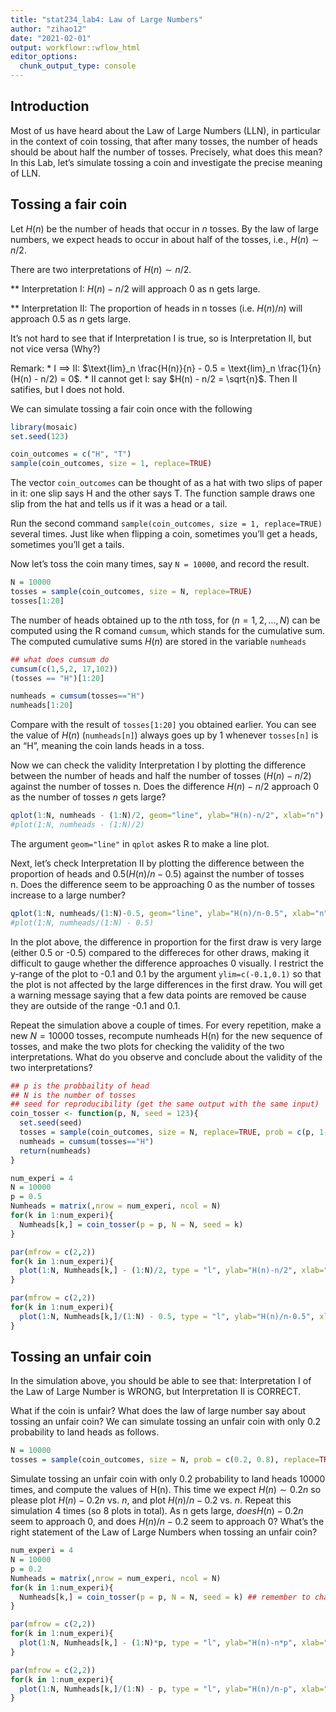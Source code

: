 ```yaml
---
title: "stat234_lab4: Law of Large Numbers"
author: "zihao12"
date: "2021-02-01"
output: workflowr::wflow_html
editor_options:
  chunk_output_type: console
---
```


## Introduction
Most of us have heard about the Law of Large Numbers (LLN), in particular in the context of coin tossing, that after many tosses, the number of heads should be about half the number of tosses. Precisely, what does this mean? In this Lab, let’s simulate tossing a coin and investigate the precise meaning of LLN.

## Tossing a fair coin

Let $H(n)$ be the number of heads that occur in $n$ tosses. By the law of large numbers, we expect heads to occur in about half of the tosses, i.e., $H(n) \sim n/2$. 

There are two interpretations of $H(n) \sim n/2$.  

** Interpretation I: $H(n) - n/2$ will approach 0 as n gets large. 

** Interpretation II: The proportion of heads in n tosses (i.e. $H(n)/n$) will approach $0.5$ as $n$ gets large. 

It’s not hard to see that if Interpretation I is true, so is Interpretation II, but not vice versa (Why?)

Remark: 
* I ==> II: $\text{lim}_n \frac{H(n)}{n} - 0.5 = \text{lim}_n \frac{1}{n}(H(n) - n/2) = 0$. 
* II cannot get I: say $H(n) - n/2 = \sqrt{n}$. Then II satifies, but I does not hold. 

We can simulate tossing a fair coin once with the following
```r
library(mosaic)
set.seed(123)
```


```r
coin_outcomes = c("H", "T")
sample(coin_outcomes, size = 1, replace=TRUE)
```

The vector `coin_outcomes` can be thought of as a hat with two slips of paper in it: one slip says H and the other says T. The function sample draws one slip from the hat and tells us if it was a head or a tail.

Run the second command `sample(coin_outcomes, size = 1, replace=TRUE)` several times. Just like when flipping a coin, sometimes you’ll get a heads, sometimes you’ll get a tails.

Now let’s toss the coin many times, say `N = 10000`, and record the result.



```r
N = 10000
tosses = sample(coin_outcomes, size = N, replace=TRUE)
tosses[1:20]
```

The number of heads obtained up to the $n$th toss, for ($n = 1,2,...,N$) can be computed using the R comand `cumsum`, which stands for the cumulative sum. The computed cumulative sums $H(n)$ are stored in the variable `numheads`

```r
## what does cumsum do
cumsum(c(1,5,2, 17,102))
(tosses == "H")[1:20]

numheads = cumsum(tosses=="H")
numheads[1:20]
```

Compare with the result of `tosses[1:20]` you obtained earlier. You can see the value of $H(n)$ (`numheads[n]`) always goes up by 1 whenever `tosses[n]` is an “H”, meaning the coin lands heads in a toss.

Now we can check the validity Interpretation I by plotting the difference between the number of heads and half the number of tosses ($H(n)-n/2$) against the number of tosses n. Does the difference $H(n)-n/2$ approach 0 as the number of tosses $n$ gets large?

```r
qplot(1:N, numheads - (1:N)/2, geom="line", ylab="H(n)-n/2", xlab="n")
#plot(1:N, numheads - (1:N)/2)
```


The argument `geom="line"` in `qplot` askes R to make a line plot.

Next, let’s check Interpretation II by plotting the difference between the proportion of heads and $0.5 (H(n)/n-0.5)$ against the number of tosses n. Does the difference seem to be approaching 0 as the number of tosses increase to a large number?

```r
qplot(1:N, numheads/(1:N)-0.5, geom="line", ylab="H(n)/n-0.5", xlab="n", ylim=c(-0.1,0.1))
#plot(1:N, numheads/(1:N) - 0.5)
```

In the plot above, the difference in proportion for the first draw is very large (either 0.5 or -0.5) compared to the differeces for other draws, making it difficult to gauge whether the difference approaches 0 visually. I restrict the y-range of the plot to -0.1 and 0.1 by the argument `ylim=c(-0.1,0.1)` so that the plot is not affected by the large differences in the first draw. You will get a warning message saying that a few data points are removed be cause they are outside of the range -0.1 and 0.1.

Repeat the simulation above a couple of times. For every repetition, make a new $N = 10000$ tosses, recompute numheads H(n) for the new sequence of tosses, and make the two plots for checking the validity of the two interpretations. What do you observe and conclude about the validity of the two interpretations?

```r
## p is the probbaility of head
## N is the number of tosses
## seed for reproducibility (get the same output with the same input) 
coin_tosser <- function(p, N, seed = 123){
  set.seed(seed)
  tosses = sample(coin_outcomes, size = N, replace=TRUE, prob = c(p, 1-p))
  numheads = cumsum(tosses=="H")
  return(numheads)
}
```

```r
num_experi = 4
N = 10000
p = 0.5
Numheads = matrix(,nrow = num_experi, ncol = N)
for(k in 1:num_experi){
  Numheads[k,] = coin_tosser(p = p, N = N, seed = k)
}
```

```r
par(mfrow = c(2,2))
for(k in 1:num_experi){
  plot(1:N, Numheads[k,] - (1:N)/2, type = "l", ylab="H(n)-n/2", xlab="n")
}
```

```r
par(mfrow = c(2,2))
for(k in 1:num_experi){
  plot(1:N, Numheads[k,]/(1:N) - 0.5, type = "l", ylab="H(n)/n-0.5", xlab="n", ylim=c(-0.1,0.1))
}
```

## Tossing an unfair coin
In the simulation above, you should be able to see that:
Interpretation I of the Law of Large Number is WRONG, but Interpretation II is CORRECT.

What if the coin is unfair? What does the law of large number say about tossing an unfair coin? We can simulate tossing an unfair coin with only 0.2 probability to land heads as follows.

```r
N = 10000
tosses = sample(coin_outcomes, size = N, prob = c(0.2, 0.8), replace=TRUE)
```

Simulate tossing an unfair coin with only 0.2 probability to land heads 10000 times, and compute the values of H(n). This time we expect $H(n) \sim 0.2 n$ so please plot $H(n)-0.2n$ vs. $n$, and plot $H(n)/n-0.2$ vs. $n$. Repeat this simulation 4 times (so 8 plots in total). As n gets large, $does H(n)-0.2n$ seem to approach 0, and does $H(n)/n-0.2$ seem to approach 0? What’s the right statement of the Law of Large Numbers when tossing an unfair coin?



```r
num_experi = 4
N = 10000
p = 0.2
Numheads = matrix(,nrow = num_experi, ncol = N)
for(k in 1:num_experi){
  Numheads[k,] = coin_tosser(p = p, N = N, seed = k) ## remember to change seed every iteration
}
```

```r
par(mfrow = c(2,2))
for(k in 1:num_experi){
  plot(1:N, Numheads[k,] - (1:N)*p, type = "l", ylab="H(n)-n*p", xlab="n")
}
```

```r
par(mfrow = c(2,2))
for(k in 1:num_experi){
  plot(1:N, Numheads[k,]/(1:N) - p, type = "l", ylab="H(n)/n-p", xlab="n", ylim=c(-0.1,0.1))
}
```



